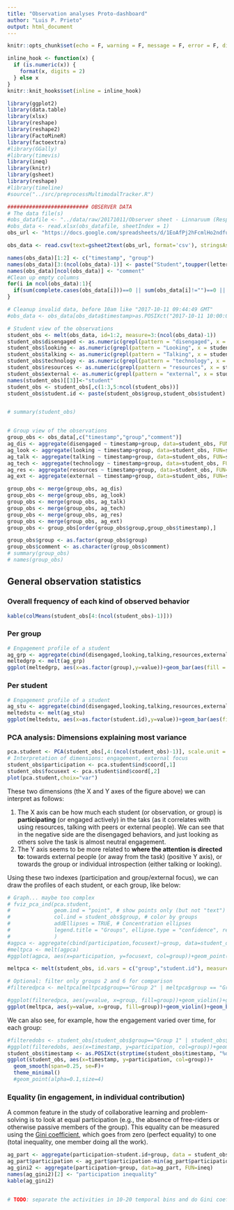 ```yaml
---
title: "Observation analyses Proto-dashboard"
author: "Luis P. Prieto"
output: html_document
---
```


```r
knitr::opts_chunk$set(echo = F, warning = F, message = F, error = F, digits=3)

inline_hook <- function(x) {
  if (is.numeric(x)) {
    format(x, digits = 2)
  } else x
}
knitr::knit_hooks$set(inline = inline_hook)

library(ggplot2)
library(data.table)
library(xlsx)
library(reshape)
library(reshape2)
library(FactoMineR)
library(factoextra)
#library(GGally)
#library(timevis)
library(ineq)
library(knitr)
library(gsheet)
library(reshape)
#library(timeline)
#source("../src/preprocessMultimodalTracker.R")

```


```r

########################## OBSERVER DATA
# The data file(s)
#obs_datafile <- "../data/raw/20171011/Observer sheet - Linnaruum (Responses).xlsx"
#obs_data <- read.xlsx(obs_datafile, sheetIndex = 1)
obs_url <- "https://docs.google.com/spreadsheets/d/1EoAfPj2hFcmlHo2ndfunLV4krkgJ2a69KlCi5NoYp0k/edit"

obs_data <- read.csv(text=gsheet2text(obs_url, format='csv'), stringsAsFactors=FALSE)

names(obs_data)[1:2] <- c("timestamp", "group")
names(obs_data)[3:(ncol(obs_data)-1)] <- paste("Student",toupper(letters[1:(ncol(obs_data)-3)]),sep="")
names(obs_data)[ncol(obs_data)] <- "comment"
#Clean up empty columns
for(i in ncol(obs_data):1){
  if(sum(complete.cases(obs_data[i]))==0 || sum(obs_data[i]!="")==0 || sum(obs_data[i]!="")==1) obs_data <- obs_data[,-i]
}

# Cleanup invalid data, before 10am like "2017-10-11 09:44:49 GMT"
#obs_data <- obs_data[obs_data$timestamp>as.POSIXct("2017-10-11 10:00:00 GMT", origin = "1970-01-01", tz = "GMT"),]

# Student view of the observations
student_obs <- melt(obs_data, id=1:2, measure=3:(ncol(obs_data)-1))
student_obs$disengaged <- as.numeric(grepl(pattern = "disengaged", x = student_obs$value, fixed = TRUE))
student_obs$looking <- as.numeric(grepl(pattern = "Looking", x = student_obs$value, fixed = TRUE))
student_obs$talking <- as.numeric(grepl(pattern = "Talking", x = student_obs$value, fixed = TRUE))
student_obs$technology <- as.numeric(grepl(pattern = "technology", x = student_obs$value, fixed = TRUE))
student_obs$resources <- as.numeric(grepl(pattern = "resources", x = student_obs$value, fixed = TRUE))
student_obs$external <- as.numeric(grepl(pattern = "external", x = student_obs$value, fixed = TRUE))
names(student_obs)[[3]]<-"student"
student_obs <- student_obs[,c(1:3,5:ncol(student_obs))]
student_obs$student.id <- paste(student_obs$group,student_obs$student)


# summary(student_obs)


# Group view of the observations
group_obs <- obs_data[,c("timestamp","group","comment")]
ag_dis <- aggregate(disengaged ~ timestamp+group, data=student_obs, FUN=sum)
ag_look <- aggregate(looking ~ timestamp+group, data=student_obs, FUN=sum)
ag_talk <- aggregate(talking ~ timestamp+group, data=student_obs, FUN=sum)
ag_tech <- aggregate(technology ~ timestamp+group, data=student_obs, FUN=sum)
ag_res <- aggregate(resources ~ timestamp+group, data=student_obs, FUN=sum)
ag_ext <- aggregate(external ~ timestamp+group, data=student_obs, FUN=sum)

group_obs <- merge(group_obs, ag_dis)
group_obs <- merge(group_obs, ag_look)
group_obs <- merge(group_obs, ag_talk)
group_obs <- merge(group_obs, ag_tech)
group_obs <- merge(group_obs, ag_res)
group_obs <- merge(group_obs, ag_ext)
group_obs <- group_obs[order(group_obs$group,group_obs$timestamp),]

group_obs$group <- as.factor(group_obs$group)
group_obs$comment <- as.character(group_obs$comment)
# summary(group_obs)
# names(group_obs)


```

## General observation statistics

### Overall frequency of each kind of observed behavior

```r

kable(colMeans(student_obs[4:(ncol(student_obs)-1)]))

```

### Per group

```r
# Engagement profile of a student
ag_grp <- aggregate(cbind(disengaged,looking,talking,resources,external)~group, data=student_obs, FUN="mean")
meltedgrp <- melt(ag_grp)
ggplot(meltedgrp, aes(x=as.factor(group),y=value))+geom_bar(aes(fill = variable), position = "dodge", stat="identity")+coord_flip()+theme_minimal()

```


### Per student

```r
# Engagement profile of a student
ag_stu <- aggregate(cbind(disengaged,looking,talking,resources,external)~student.id, data=student_obs, FUN="mean")
meltedstu <- melt(ag_stu)
ggplot(meltedstu, aes(x=as.factor(student.id),y=value))+geom_bar(aes(fill = variable), position = "dodge", stat="identity")+coord_flip()+theme_minimal()

```

### PCA analysis: Dimensions explaining most variance

```r
pca.student <- PCA(student_obs[,4:(ncol(student_obs)-1)], scale.unit = TRUE, graph = FALSE)
# Interpretation of dimensions: engagement, external focus
student_obs$participation <- pca.student$ind$coord[,1]
student_obs$focusext <- pca.student$ind$coord[,2]
plot(pca.student,choix="var")
```

These two dimensions (the X and Y axes of the figure above) we can interpret as follows:

1. The X axis can be how much each student (or observation, or group) is **participating** (or engaged actively) in the taks (as it correlates with using resources, talking with peers or external people). We can see that in the negative side are the disengaged behaviors, and just looking as others solve the task is almost neutral engagement.
2. The Y axis seems to be more related to **where the attention is directed to**: towards external people (or away from the task) (positive Y axis), or towards the group or individual introspection (either talking or looking).

Using these two indexes (participation and group/external focus), we can draw the profiles of each student, or each group, like below:

```r
# Graph... maybe too complex
# fviz_pca_ind(pca.student,
#              geom.ind = "point", # show points only (but not "text")
#              col.ind = student_obs$group, # color by groups
#              addEllipses = TRUE, # Concentration ellipses
#              legend.title = "Groups", ellipse.type = "confidence", repel = T
#              )
#agpca <- aggregate(cbind(participation,focusext)~group, data=student_obs, FUN=mean)
#meltpca <- melt(agpca)
#ggplot(agpca, aes(x=participation, y=focusext, col=group))+geom_point(size=3)

meltpca <- melt(student_obs, id.vars = c("group","student.id"), measure.vars = c("participation","focusext"))

# Optional: filter only groups 2 and 6 for comparison
#filteredpca <- meltpca[meltpca$group=="Group 2" | meltpca$group == "Group 6",] 

#ggplot(filteredpca, aes(y=value, x=group, fill=group))+geom_violin()+geom_boxplot(alpha=0.1)+facet_wrap(~variable)+coord_flip()
ggplot(meltpca, aes(y=value, x=group, fill=group))+geom_violin()+geom_boxplot(alpha=0.1)+facet_wrap(~variable)+coord_flip()+theme_minimal()

```

We can also see, for example, how the engagement varied over time, for each group:

```r
#filteredobs <- student_obs[student_obs$group=="Group 1" | student_obs$group=="Group 4",]
#ggplot(filteredobs, aes(x=timestamp, y=participation, col=group))+geom_smooth(span = 0.15, se=F)+theme_minimal()+geom_point(alpha=0.1,size=4)
student_obs$timestamp <- as.POSIXct(strptime(student_obs$timestamp, "%d/%m/%Y %H:%M:%S"), origin = "1970-01-01", tz = "GMT")
ggplot(student_obs, aes(x=timestamp, y=participation, col=group))+
  geom_smooth(span=0.25, se=F)+
  theme_minimal()
  #geom_point(alpha=0.1,size=4)
```


### Equality (in engagement, in individual contribution)

A common feature in the study of collaborative learning and problem-solving is to look at equal participation (e.g., the absence of free-riders or otherwise passive members of the group). This equality can be measured using the [Gini coefficient](https://en.wikipedia.org/wiki/Gini_coefficient), which goes from zero (perfect equality) to one (total inequality, one member doing all the work). 

```r

ag_part <- aggregate(participation~student.id+group, data = student_obs, FUN=mean)
ag_part$participation <- ag_part$participation-min(ag_part$participation) # We make the values all positive
ag_gini2 <- aggregate(participation~group, data=ag_part, FUN=ineq)
names(ag_gini2)[2] <- "participation inequality"
kable(ag_gini2)


# TODO: separate the activities in 10-20 temporal bins and do Gini coeff over time?
```

